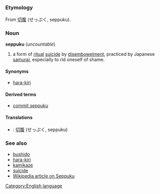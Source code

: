 =={{en}}==
[[Category:English language]]
===Etymology===
From {{ja}} [[切腹]] (せっぷく, seppuku).

===Noun===
'''seppuku''' (''uncountable'')

#a form of [[ritual]] [[suicide]] by [[disembowelment]], practiced by Japanese [[samurai]], especially to rid oneself of shame.

====Synonyms====
*[[hara-kiri]]

====Derived terms====
*[[commit seppuku]]

====Translations====
*{{ja}}: [[切腹]] (せっぷく, seppuku)

===See also===
*[[bushido]]
*[[hara-kiri]]
*[[kamikaze]]
*[[suicide]]
*[[w:seppuku|Wikipedia article on Seppuku]]